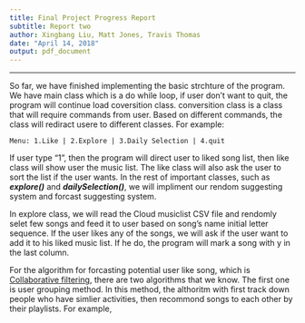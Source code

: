 ```yaml
---
title: Final Project Progress Report
subtitle: Report two
author: Xingbang Liu, Matt Jones, Travis Thomas
date: "April 14, 2018"
output: pdf_document
---
```

***

  So far, we have finished implementing the basic strchture of the program. We have main class which is a do while loop, if user don't want to quit, the program will continue load coversition class. conversition class is a class that will require commands from user. Based on different commands, the class will rediract usere to different classes. For example: 

```
Menu: 1.Like | 2.Explore | 3.Daily Selection | 4.quit
```

If user type "1", then the program will direct user to liked song list, then like class will show user the music list. The like class will also ask the user to sort the list if the user wants.  In the rest of important classes, such as ***explore()*** and ***dailySelection()***, we will impliment our rendom suggesting system and forcast suggesting system. 

In explore class, we will read the Cloud musiclist CSV file and rendomly selet few songs and feed it to user based on song's name initial letter sequence. If the user likes any of the songs, we will ask if the user want to add it to his liked music list. If he do, the program will mark a song with y in the last column.

  For the algorithm for forcasting potential user like song, which is [Collaborative filtering](https://en.wikipedia.org/wiki/Collaborative_filtering), there are two algorithms that we know. The first one is user grouping method. In this method, the althoritm with first track down people who have simlier activities, then recommond songs to each other by their playlists. For example, 
